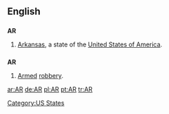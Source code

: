 {{see|Appendix:Variations of 'ar'}}

==English==

==={{abbreviation}}===
'''AR'''

# [[Arkansas]], a state of the [[United States of America]].

==={{initialism}}===
'''AR'''

# [[armed|Armed]] [[robbery]].

[[Category:US States]]

[[ar:AR]]
[[de:AR]]
[[pl:AR]]
[[pt:AR]]
[[tr:AR]]